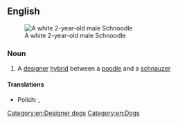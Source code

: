 ==English==
{{wikipedia}}
[[File:SchnoodleTopNEW.JPG|thumb|A white 2-year-old male Schnoodle]]

===Noun===
{{en-noun}}

# A [[designer dog|designer]] [[hybrid]] between a [[poodle]] and a [[schnauzer]]

====Translations====
{{trans-top|Poodle/Schnauzer hybrid}}
* Polish: {{t-|pl|sznauceropudel}},  {{t-|pl|pudlosznaucer}}
{{trans-mid}}
{{trans-bottom}}

[[Category:en:Designer dogs]]
[[Category:en:Dogs]]